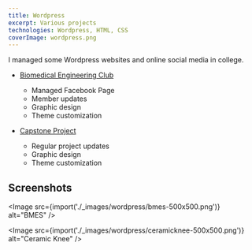 ```yaml
---
title: Wordpress
excerpt: Various projects
technologies: Wordpress, HTML, CSS
coverImage: wordpress.png
---
```



I managed some Wordpress websites and online social media in college.

- [Biomedical Engineering Club](https://sites.up.edu/bmesup/)

  - Managed Facebook Page
  - Member updates
  - Graphic design
  - Theme customization

- [Capstone Project](https://engineering.projects.up.edu/ceramicknee/)
  - Regular project updates
  - Graphic design
  - Theme customization

## Screenshots

<Image src={import('./_images/wordpress/bmes-500x500.png')} alt="BMES" />

<Image
  src={import('./_images/wordpress/ceramicknee-500x500.png')}
  alt="Ceramic Knee"
/>
